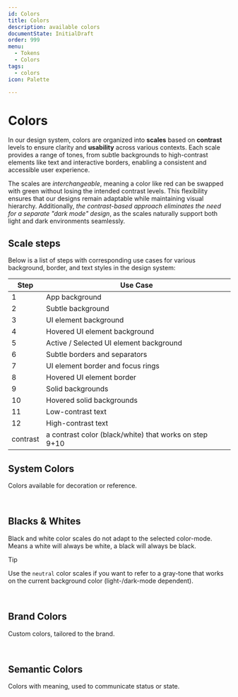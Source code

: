 ```yaml
---
id: Colors
title: Colors
description: available colors
documentState: InitialDraft
order: 999
menu:
  - Tokens
  - Colors
tags:
  - colors
icon: Palette

---
```



# Colors

In our design system, colors are organized into **scales** based on **contrast** levels to ensure clarity and **usability** across various contexts. Each scale provides a range of tones, from subtle backgrounds to high-contrast elements like text and interactive borders, enabling a consistent and accessible user experience.

The scales are _interchangeable_, meaning a color like red can be swapped with green without losing the intended contrast levels. This flexibility ensures that our designs remain adaptable while maintaining visual hierarchy. Additionally, _the contrast-based approach eliminates the need for a separate "dark mode" design_, as the scales naturally support both light and dark environments seamlessly.

## Scale steps

Below is a list of steps with corresponding use cases for various background, border, and text styles in the design system:

| **Step** | **Use Case**                                           |
| -------- | ------------------------------------------------------ |
| 1        | App background                                         |
| 2        | Subtle background                                      |
| 3        | UI element background                                  |
| 4        | Hovered UI element background                          |
| 5        | Active / Selected UI element background                |
| 6        | Subtle borders and separators                          |
| 7        | UI element border and focus rings                      |
| 8        | Hovered UI element border                              |
| 9        | Solid backgrounds                                      |
| 10       | Hovered solid backgrounds                              |
| 11       | Low-contrast text                                      |
| 12       | High-contrast text                                     |
| contrast | a contrast color (black/white) that works on step 9+10 |

## System Colors

Colors available for decoration or reference.

<br />

<ColorScales ids="tomato,red,ruby, crimson, pink, plum, purple, violet, iris,indigo,blue,cyan, teal,jade,green,grass,bronze,gold,brown,orange,amber,yellow,lime,mint,sky" />

## Blacks & Whites

Black and white color scales do not adapt to the selected color-mode. Means a white will always be white, a black will always be black.

> [!TIP]  
> Use the `neutral` color scales if you want to refer to a gray-tone that works on the current background color (light-/dark-mode dependent).

<br />

<ColorScales ids="black, white" />

## Brand Colors

Custom colors, tailored to the brand.

<br />

<ColorScales ids="ctViolet, ctTeal, ctYellow" />

## Semantic Colors

Colors with meaning, used to communicate status or state.

<br />

<ColorScales ids="primary, neutral, info, success, danger, error" />
